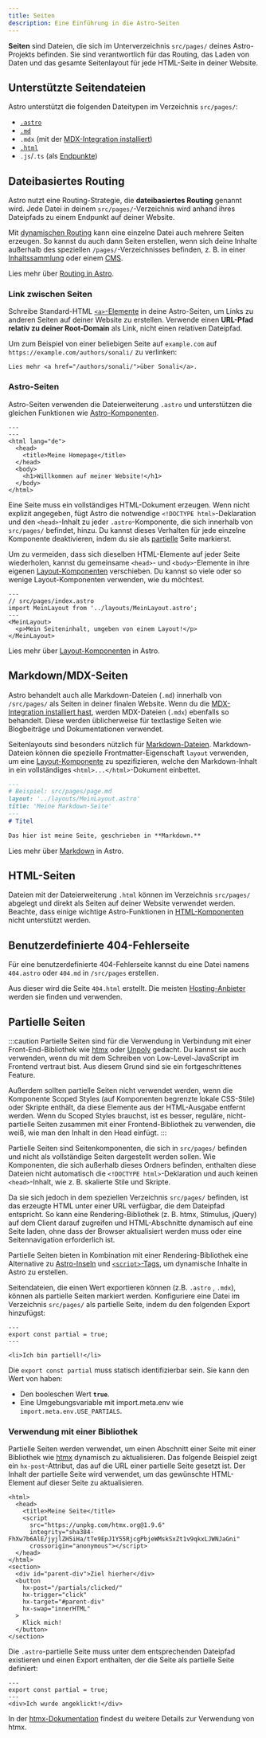 ```yaml
---
title: Seiten
description: Eine Einführung in die Astro-Seiten
---
```



**Seiten** sind Dateien, die sich im Unterverzeichnis `src/pages/` deines Astro-Projekts befinden. Sie sind verantwortlich für das Routing, das Laden von Daten und das gesamte Seitenlayout für jede HTML-Seite in deiner Website.

## Unterstützte Seitendateien

Astro unterstützt die folgenden Dateitypen im Verzeichnis `src/pages/`:

- [`.astro`](#astro-seiten)
- [`.md`](#markdownmdx-seiten)
- `.mdx` (mit der [MDX-Integration installiert](/de/guides/integrations-guide/mdx/#installation))
- [`.html`](#html-seiten)
- `.js`/`.ts` (als [Endpunkte](/de/basics/endpoints/))

## Dateibasiertes Routing

Astro nutzt eine Routing-Strategie, die **dateibasiertes Routing** genannt wird. Jede Datei in deinem `src/pages/`-Verzeichnis wird anhand ihres Dateipfads zu einem Endpunkt auf deiner Website.

Mit [dynamischen Routing](/de/basics/routing/#dynamic-routes) kann eine einzelne Datei auch mehrere Seiten erzeugen. So kannst du auch dann Seiten erstellen, wenn sich deine Inhalte außerhalb des speziellen `/pages/`-Verzeichnisses befinden, z. B. in einer [Inhaltssammlung](/de/guides/content-collections/) oder einem [CMS](/de/guides/cms/).

<ReadMore>Lies mehr über [Routing in Astro](/de/guides/routing/).</ReadMore>

### Link zwischen Seiten

Schreibe Standard-HTML [`<a>`-Elemente](https://developer.mozilla.org/en-US/docs/Web/HTML/Element/a) in deine Astro-Seiten, um Links zu anderen Seiten auf deiner Website zu erstellen. Verwende einen **URL-Pfad relativ zu deiner Root-Domain** als Link, nicht einen relativen Dateipfad.

Um zum Beispiel von einer beliebigen Seite auf `example.com` auf `https://example.com/authors/sonali/` zu verlinken:

```astro title="src/pages/index.astro"
Lies mehr <a href="/authors/sonali/">über Sonali</a>.
```

### Astro-Seiten

Astro-Seiten verwenden die Dateierweiterung `.astro` und unterstützen die gleichen Funktionen wie [Astro-Komponenten](/de/basics/astro-components/).

```astro title="src/pages/index.astro"
---
---
<html lang="de">
  <head>
    <title>Meine Homepage</title>
  </head>
  <body>
    <h1>Willkommen auf meiner Website!</h1>
  </body>
</html>
```

Eine Seite muss ein vollständiges HTML-Dokument erzeugen. Wenn nicht explizit angegeben, fügt Astro die notwendige `<!DOCTYPE html>`-Deklaration und den `<head>`-Inhalt zu jeder `.astro`-Komponente, die sich innerhalb von `src/pages/` befindet, hinzu. Du kannst dieses Verhalten für jede einzelne Komponente deaktivieren, indem du sie als [partielle](#partielle-seiten) Seite markierst.

Um zu vermeiden, dass sich dieselben HTML-Elemente auf jeder Seite wiederholen, kannst du gemeinsame `<head>`- und `<body>`-Elemente in ihre eigenen [Layout-Komponenten](/de/basics/layouts/) verschieben. Du kannst so viele oder so wenige Layout-Komponenten verwenden, wie du möchtest.

```astro {3} /</?MeinLayout>/
---
// src/pages/index.astro
import MeinLayout from '../layouts/MeinLayout.astro';
---
<MeinLayout>
  <p>Mein Seiteninhalt, umgeben von einem Layout!</p>
</MeinLayout>
```

<ReadMore>Lies mehr über [Layout-Komponenten](/de/basics/layouts/) in Astro.</ReadMore>

## Markdown/MDX-Seiten

Astro behandelt auch alle Markdown-Dateien (`.md`) innerhalb von `/src/pages/` als Seiten in deiner finalen Website. Wenn du die [MDX-Integration installiert hast](/de/guides/integrations-guide/mdx/#installation), werden MDX-Dateien (`.mdx`) ebenfalls so behandelt. Diese werden üblicherweise für textlastige Seiten wie Blogbeiträge und Dokumentationen verwendet.

Seitenlayouts sind besonders nützlich für [Markdown-Dateien](#markdownmdx-seiten). Markdown-Dateien können die spezielle Frontmatter-Eigenschaft `layout` verwenden, um eine [Layout-Komponente](/de/basics/layouts/) zu spezifizieren, welche den Markdown-Inhalt in ein vollständiges `<html>...</html>`-Dokument einbettet.

```md {3}
---
# Beispiel: src/pages/page.md
layout: '../layouts/MeinLayout.astro'
title: 'Meine Markdown-Seite'
---
# Titel

Das hier ist meine Seite, geschrieben in **Markdown.**
```

<ReadMore>Lies mehr über [Markdown](/de/guides/markdown-content/) in Astro.</ReadMore>

## HTML-Seiten

Dateien mit der Dateierweiterung `.html` können im Verzeichnis `src/pages/` abgelegt und direkt als Seiten auf deiner Website verwendet werden. Beachte, dass einige wichtige Astro-Funktionen in [HTML-Komponenten](/de/basics/astro-components/#html-components) nicht unterstützt werden.

## Benutzerdefinierte 404-Fehlerseite

Für eine benutzerdefinierte 404-Fehlerseite kannst du eine Datei namens `404.astro` oder `404.md` in `/src/pages` erstellen.

Aus dieser wird die Seite `404.html` erstellt. Die meisten [Hosting-Anbieter](/de/guides/deploy/) werden sie finden und verwenden.

## Partielle Seiten

<p><Since v="3.4.0" /></p>

:::caution
Partielle Seiten sind für die Verwendung in Verbindung mit einer Front-End-Bibliothek wie [htmx](https://htmx.org/) oder [Unpoly](https://unpoly.com/) gedacht. Du kannst sie auch verwenden, wenn du mit dem Schreiben von Low-Level-JavaScript im Frontend vertraut bist. Aus diesem Grund sind sie ein fortgeschrittenes Feature.

Außerdem sollten partielle Seiten nicht verwendet werden, wenn die Komponente Scoped Styles (auf Komponenten begrenzte lokale CSS-Stile) oder Skripte enthält, da diese Elemente aus der HTML-Ausgabe entfernt werden. Wenn du Scoped Styles brauchst, ist es besser, reguläre, nicht-partielle Seiten zusammen mit einer Frontend-Bibliothek zu verwenden, die weiß, wie man den Inhalt in den Head einfügt.
:::

Partielle Seiten sind Seitenkomponenten, die sich in `src/pages/` befinden und nicht als vollständige Seiten dargestellt werden sollen.
Wie Komponenten, die sich außerhalb dieses Ordners befinden, enthalten diese Dateien nicht automatisch die `<!DOCTYPE html>`-Deklaration und auch keinen `<head>`-Inhalt, wie z. B. skalierte Stile und Skripte.

Da sie sich jedoch in dem speziellen Verzeichnis `src/pages/` befinden, ist das erzeugte HTML unter einer URL verfügbar, die dem Dateipfad entspricht. So kann eine Rendering-Bibliothek (z. B. htmx, Stimulus, jQuery) auf dem Client darauf zugreifen und HTML-Abschnitte dynamisch auf eine Seite laden, ohne dass der Browser aktualisiert werden muss oder eine Seitennavigation erforderlich ist.

Partielle Seiten bieten in Kombination mit einer Rendering-Bibliothek eine Alternative zu [Astro-Inseln](/de/concepts/islands/) und [`<script>`-Tags](/de/guides/client-side-scripts/), um dynamische Inhalte in Astro zu erstellen.

Seitendateien, die einen Wert exportieren können (z.B. `.astro` , `.mdx`), können als partielle Seiten markiert werden.
Konfiguriere eine Datei im Verzeichnis `src/pages/` als partielle Seite, indem du den folgenden Export hinzufügst:

```astro title="src/pages/partial.astro" ins={2}
---
export const partial = true;
---

<li>Ich bin partiell!</li>
```

Die `export const partial` muss statisch identifizierbar sein. Sie kann den Wert von haben:

- Den booleschen Wert **`true`**.
- Eine Umgebungsvariable mit import.meta.env wie `import.meta.env.USE_PARTIALS`.

### Verwendung mit einer Bibliothek

Partielle Seiten werden verwendet, um einen Abschnitt einer Seite mit einer Bibliothek wie [htmx](https://htmx.org/) dynamisch zu aktualisieren.
Das folgende Beispiel zeigt ein `hx-post`-Attribut, das auf die URL einer partielle Seite gesetzt ist. Der Inhalt der partielle Seite wird verwendet, um das gewünschte HTML-Element auf dieser Seite zu aktualisieren.

```astro title="src/pages/index.astro" 'hx-post="/partials/clicked/"'
<html>
  <head>
    <title>Meine Seite</title>
    <script
      src="https://unpkg.com/htmx.org@1.9.6"
      integrity="sha384-FhXw7b6AlE/jyjlZH5iHa/tTe9EpJ1Y55RjcgPbjeWMskSxZt1v9qkxLJWNJaGni"
      crossorigin="anonymous"></script>
  </head>
</html>
<section>
  <div id="parent-div">Ziel hierher</div>
  <button
    hx-post="/partials/clicked/"
    hx-trigger="click"
    hx-target="#parent-div"
    hx-swap="innerHTML"
  >
    Klick mich!
  </button>
</section>
```

Die `.astro`-partielle Seite muss unter dem entsprechenden Dateipfad existieren und einen Export enthalten, der die Seite als partielle Seite definiert:

```astro title="src/pages/partials/clicked.astro" {2}
---
export const partial = true;
---
<div>Ich wurde angeklickt!</div>
```

In der [htmx-Dokumentation](https://htmx.org/docs/) findest du weitere Details zur Verwendung von htmx.
